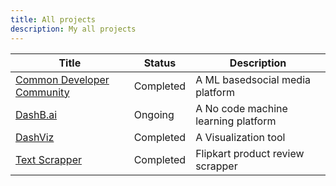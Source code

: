 ```yaml
---
title: All projects
description: My all projects 
---
```




| Title                      | Status    | Description                     |
| -------------------------- | --------- | ------------------------------- |
| [Common Developer Community](/projects/CDC) | Completed | A ML basedsocial media platform |
| [DashB.ai](/projects/dashb) | Ongoing | A No code machine learning platform |
| [DashViz](/projects/dashviz) | Completed | A Visualization tool |
| [Text Scrapper](/projects/text-scrapper) | Completed | Flipkart product review scrapper |


